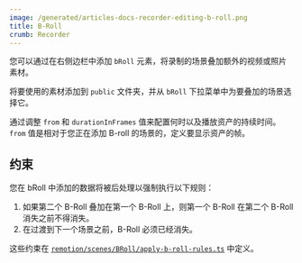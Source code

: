 ```yaml
---
image: /generated/articles-docs-recorder-editing-b-roll.png
title: B-Roll
crumb: Recorder
---
```


您可以通过在右侧边栏中添加 `bRoll` 元素，将录制的场景叠加额外的视频或照片素材。

将要使用的素材添加到 `public` 文件夹，并从 `bRoll` 下拉菜单中为要叠加的场景选择它。

通过调整 `from` 和 `durationInFrames` 值来配置何时以及播放资产的持续时间。
`from` 值是相对于您正在添加 B-roll 的场景的，定义要显示资产的帧。

## 约束

您在 bRoll 中添加的数据将被后处理以强制执行以下规则：

1. 如果第二个 B-Roll 叠加在第一个 B-Roll 上，则第一个 B-Roll 在第二个 B-Roll 消失之前不得消失。
2. 在过渡到下一个场景之前，B-Roll 必须已经消失。

这些约束在 [`remotion/scenes/BRoll/apply-b-roll-rules.ts`](https://github.com/remotion-dev/recorder/tree/main/remotion/scenes/BRoll/apply-b-roll-rules.ts) 中定义。
